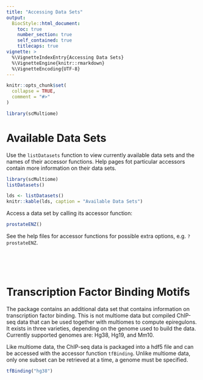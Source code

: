 ```yaml
---
title: "Accessing Data Sets"
output:
  BiocStyle::html_document:
    toc: true
    number_section: true
    self_contained: true
    titlecaps: true
vignette: >
  %\VignetteIndexEntry{Accessing Data Sets}
  %\VignetteEngine{knitr::rmarkdown}
  %\VignetteEncoding{UTF-8}
---
```


```r
knitr::opts_chunk$set(
  collapse = TRUE,
  comment = "#>"
)
```

```r
library(scMultiome)
```

# Available Data Sets

Use the `listDatasets` function to view currently available data sets and the names of their accessor functions. Help pages fot particular accessors contain more information on their data sets.
```r
library(scMultiome)
listDatasets()
```
```r
lds <- listDatasets()
knitr::kable(lds, caption = "Available Data Sets")
```

Access a data set by calling its accessor function:
```r
prostateENZ()
```


See the help files for accessor functions for possible extra options, e.g. `?prostateENZ`.



<br><br><br>

# Transcription Factor Binding Motifs

The package contains an additional data set that contains information on transcription factor binding. This is not multiome data but compiled ChIP-seq data that can be used together with multiomes to compute epiregulons. It exists in three varieties, depending on the genome used to build the data. Currently supported genomes are: Hg38, Hg19, and Mm10.

Like multiome data, the ChIP-seq data is packaged into a hdf5 file and can be accessed with the accessor function `tfBinding`. Unlike multiome data, only one subset can be retrieved at a time, a genome must be specified.
```r
tfBinding("hg38")
```



<br><br><br>
